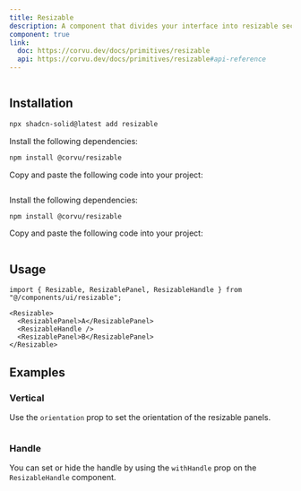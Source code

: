 ```yaml
---
title: Resizable
description: A component that divides your interface into resizable sections.
component: true
link:
  doc: https://corvu.dev/docs/primitives/resizable
  api: https://corvu.dev/docs/primitives/resizable#api-reference
---
```




<ComponentPreview name="resizable-demo" >

```tsx file=<rootDir>/../packages/tailwindcss/examples/resizable-demo.tsx
```

</ComponentPreview>

## Installation

<ComponentInstallation >


```bash
npx shadcn-solid@latest add resizable
```


<Step >

<StepItem>Install the following dependencies:</StepItem>
```bash
npm install @corvu/resizable
```

<StepItem>Copy and paste the following code into your project:</StepItem>
```tsx file=<rootDir>/../packages/tailwindcss/ui/resizable.tsx
```

</Step>

<Step >

<StepItem>Install the following dependencies:</StepItem>
```bash
npm install @corvu/resizable
```

<StepItem>Copy and paste the following code into your project:</StepItem>
```tsx file=<rootDir>/../packages/unocss/ui/resizable.tsx
```

</Step>

</ComponentInstallation>

## Usage

```tsx
import { Resizable, ResizablePanel, ResizableHandle } from "@/components/ui/resizable";
```

```tsx
<Resizable>
  <ResizablePanel>A</ResizablePanel>
  <ResizableHandle />
  <ResizablePanel>B</ResizablePanel>
</Resizable>
```

## Examples

### Vertical

Use the `orientation` prop to set the orientation of the resizable panels.

<ComponentPreview name="resizable-vertical-demo" >

```tsx file=<rootDir>/../packages/tailwindcss/examples/resizable-vertical-demo.tsx
```

</ComponentPreview>

### Handle

You can set or hide the handle by using the `withHandle` prop on the `ResizableHandle` component.

<ComponentPreview name="resizable-with-handle-demo" >

```tsx file=<rootDir>/../packages/tailwindcss/examples/resizable-with-handle-demo.tsx
```

</ComponentPreview>
